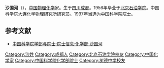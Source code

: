'''沙国河'''（{{bd|1934年|5月7日||}}），[[中国|中国]][[物理化学|物理化学]]家。生于[[四川|四川]][[成都|成都]]。1956年毕业于[[北京石油学院|北京石油学院]]。中国科学院大连化学物理研究所研究员。1997年当选为[[中国科学院院士|中国科学院院士]]。

==参考文献==
*[https://web.archive.org/web/20120427015018/http://sourcedb.cas.cn/sourcedb_ad_cas/zw2/ysxx/hxb/ 中国科学院学部与院士·院士信息·化学部·沙国河]
{{中国科学院化学部院士}}

{{中国科学家小作品}}

[[Category:沙姓|Category:沙姓]]
[[Category:成都人|Category:成都人]]
[[Category:北京石油学院校友|Category:北京石油学院校友]]
[[Category:中国化学家|Category:中国化学家]]
[[Category:中国科学院化学部院士|Category:中国科学院化学部院士]]
[[Category:树德中学校友|Category:树德中学校友]]